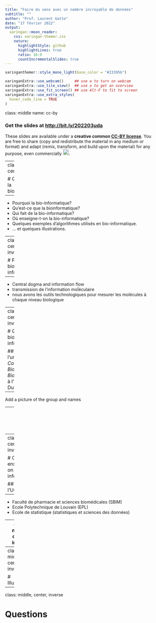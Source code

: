```yaml
---
title: "Faire du sens avec un nombre incroyable de données"
subtitle: ""
author: "Prof. Laurent Gatto"
date: "17 février 2022"
output:
  xaringan::moon_reader:
    css: xaringan-themer.css
    nature:
      highlightStyle: github
      highlightLines: true
      ratio: 16:9
      countIncrementalSlides: true
---
```


```r
xaringanthemer::style_mono_light(base_color = "#23395b")
```

```r
xaringanExtra::use_webcam()     ## use w to turn on webcam
xaringanExtra::use_tile_view()  ## use o to get an overview
xaringanExtra::use_fit_screen() ## use Alt-F to fit to screen
xaringanExtra::use_extra_styles(
  hover_code_line = TRUE
)
```


class: middle
name: cc-by

### Get the slides at [http://bit.ly/202203uda](http://bit.ly/202203uda)

These slides are available under a **creative common
[CC-BY license](http://creativecommons.org/licenses/by/4.0/)**. You are
free to share (copy and redistribute the material in any medium or
format) and adapt (remix, transform, and build upon the material) for
any purpose, even commercially
<img height="20px" alt="CC-BY" src="https://raw.githubusercontent.com/UCLouvain-CBIO/scp-teaching/main/img/cc1.jpg" />.


---
class: middle, center, inverse

# Qu'est-ce que la bioinformatique?

---

- Pourquoi la bio-informatique?
- Qu'est-ce que la bioinformatique?
- Qui fait de la bio-informatique?
- Où enseigne-t-on la bio-informatique?
- Quelques exemples d'algorithmes utilisés en bio-informatique.
- ... et quelques illustrations.


---
class: middle, center, inverse

# Pourquoi la bio-informatique?


---

- Central dogma and information flow
- transmission de l'information moĺéculaire
- nous avons les outils technologiques pour mesurer les molécules à
  chaque niveau biologique


---
class: middle, center, inverse

# Qui fait de la bio-informatique?

## (dans l'unité *Computational Biology and Bioinformatics* à l'institut de Duve)

---

Add a picture of the group and names

---
class: middle, center, inverse

## bio + info ou info + bio ?

---
class: middle, center, inverse

# Où enseigne-t-on la bio-informatique?

## (à l'UCLouvain)

---

- Faculté de pharmacie et sciences biomédicales (SBIM)
- Ecole Polytechnique de Louvain (EPL)
- Ecole de statistique (statistiques et sciences des données)


---
class: middle, center, inverse

# Quelques exemples d'algorithmes utilisés en bio-informatique.

## (le plat de consistence)

---
class: middle, center, inverse

# Illustrations

---
class: middle, center, inverse

# Questions

